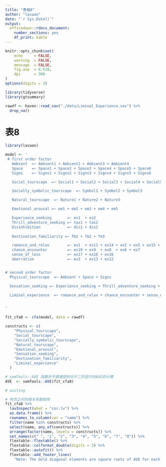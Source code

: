 ```yaml
---
title: "表格8"
author: "lavaan"
date: "`r Sys.Date()`"
output: 
  officedown::rdocx_document:
    number_sections: yes
    df_print: kable
---
```



```r
knitr::opts_chunk$set(
    echo     = FALSE,
    warning  = FALSE, 
    message  = FALSE,
    fig.asp  = 0.618,
    dpi      = 300
)
options(digits = 3)
```



```r
library(tidyverse)
library(gtsummary)

rawdf <- haven::read_sav("./data/Liminal_Experience.sav") %>% 
  drop_na()
```



# 表8

```r
library(lavaan)

model <- '
 # first order factor
   Ambient  =~ Ambient1 + Ambient2 + Ambient3 + Ambient4
   Space    =~ Space1 + Space2 + Space3 + Space4 + Space5 + Space6
   Signs    =~ Signs1 + Signs2 + Signs3 + Signs4 + Signs5 + Signs6

   Social_tourscape  =~ Social1 + Social2 + Social3 + Social4 + Social5

   Socially_symbolic_tourscape  =~ Symbol1 + Symbol2 + Symbol3

   Natural_tourscape  =~ Nature1 + Nature2 + Nature3

   Emotional_arousal =~ em1 + em2 + em3 + em4 + em5

   Experience_seeking       =~ es1  + es2
   Thrill_adventure_seeking =~ tas1 + tas2
   Disinhibition            =~ dis1 + dis2
    
   Destination_familiarity =~ fm1 + fm2 + fm3 

   romance_and_relax        =~ ex1  + ex11 + ex14 + ex2 + ex5 + ex15 + ex4
   chance_encounter         =~ ex10 + ex9  + ex8  + ex6 + ex7
   sense_of_loss            =~ ex17 + ex18 + ex16
   aberration               =~ ex3  + ex13 + ex12


# second order factor
  Physical_tourscape  =~ Ambient + Space + Signs

  Sensation_seeking =~ Experience_seeking + Thrill_adventure_seeking + Disinhibition

  Liminal_experience  =~ romance_and_relax + chance_encounter + sense_of_loss + aberration


'

fit_cfa8 <- cfa(model, data = rawdf)
```




```r
constructs <- c(
    "Physical_tourscape",
    "Social_tourscape",
    "Socially_symbolic_tourscape",
    "Natural_tourscape",
    "Emotional_arousal",
    "Sensation_seeking",
    "Destination_familiarity",
    "Liminal_experience"
  )
```





```r
# semTools::AVE 函数并不直接提供对于二阶因子的AVE的计算
AVE  <- semTools::AVE(fit_cfa8) 

# waiting
```







```r
# 构念之间的相关系数矩阵
fit_cfa8 %>% 
  lavInspect(what = "cor.lv") %>% 
  as.data.frame() %>% 
  rownames_to_column(var = "name") %>% 
  filter(name %in% constructs) %>%
  select(name, any_of(constructs)) %>% 
  arrange(factor(name, levels = constructs)) %>% 
  set_names(c(" ", "1", "2", "3", "4", "5", "6", "7", "8")) %>% 
  flextable::flextable() %>% 
  flextable::colformat_double(digits = 3) %>% 
  flextable::autofit() %>% 
  flextable::add_footer_lines(
    "Note: The bold diagonal elements are square roots of AVE for each construct. Below diagonal elements are the correlations between constructs.")
```




